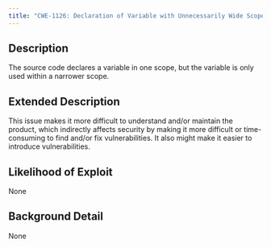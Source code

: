 ```yaml
---
title: "CWE-1126: Declaration of Variable with Unnecessarily Wide Scope"
---
```


## Description
The source code declares a variable in one scope, but the
					variable is only used within a narrower scope.

## Extended Description
This issue makes it more difficult to understand and/or maintain the product, which indirectly affects security by making it more difficult or time-consuming to find and/or fix vulnerabilities.  It also might make it easier to introduce vulnerabilities.

## Likelihood of Exploit
None

## Background Detail
None
        